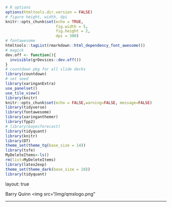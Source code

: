 ```r
# R options
options(htmltools.dir.version = FALSE)
# figure height, width, dpi
knitr::opts_chunk$set(echo = TRUE, 
                      fig.width = 5, 
                      fig.height = 2,
                      dpi = 300)
# fontawesome
htmltools::tagList(rmarkdown::html_dependency_font_awesome())
# magick
dev.off <- function(){
  invisible(grDevices::dev.off())
}
# countdown pkg for all slide decks
library(countdown)
# set seed
library(xaringanExtra)
use_panelset()
use_tile_view()
library(knitr)
knitr::opts_chunk$set(echo = FALSE,warning=FALSE, message=FALSE)
library(tidyverse)
library(fontawesome) 
library(xaringanthemer)
library(fpp2)
# library(bayesforecast)
library(tidyquant)
library(knitr)
library(DT)
theme_set(theme_tq(base_size = 14))
library(tsfe)
MyDeleteItems<-ls()
rm(list=MyDeleteItems)
library(latex2exp)
theme_set(theme_dark(base_size = 10))
library(tidyquant)
```

layout: true
<div class="my-footer">
<span>
Barry Quinn 
</span>
<img src="/img/qmslogo.png" </img>
</div> 
---
